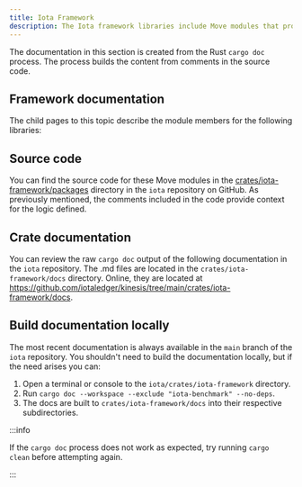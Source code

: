 ```yaml
---
title: Iota Framework
description: The Iota framework libraries include Move modules that provide the logic for Iota and its standards. A Rust process creates the documentation for the modules directly from comments in the code.
---
```



The documentation in this section is created from the Rust `cargo doc` process. The process builds the content from comments in the source code.   

## Framework documentation

The child pages to this topic describe the module members for the following libraries:

<DocCardList/>

## Source code

You can find the source code for these Move modules in the [crates/iota-framework/packages](https://github.com/iotaledger/kinesis/tree/main/crates/iota-framework/packages) directory in the `iota` repository on GitHub. As previously mentioned, the comments included in the code provide context for the logic defined.

## Crate documentation

You can review the raw `cargo doc` output of the following documentation in the `iota` repository. The .md files are located in the `crates/iota-framework/docs` directory. Online, they are located at https://github.com/iotaledger/kinesis/tree/main/crates/iota-framework/docs.

## Build documentation locally

The most recent documentation is always available in the `main` branch of the `iota` repository. You shouldn't need to build the documentation locally, but if the need arises you can:

1. Open a terminal or console to the `iota/crates/iota-framework` directory.
1. Run `cargo doc --workspace --exclude "iota-benchmark" --no-deps`.
1. The docs are built to `crates/iota-framework/docs` into their respective subdirectories.

:::info

If the `cargo doc` process does not work as expected, try running `cargo clean` before attempting again. 

:::
